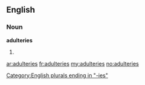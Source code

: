 ==English==

===Noun===
'''adulteries'''

# {{plural of|[[adultery]]}}

[[Category:English plurals ending in "-ies"]]

[[ar:adulteries]]
[[fr:adulteries]]
[[my:adulteries]]
[[no:adulteries]]